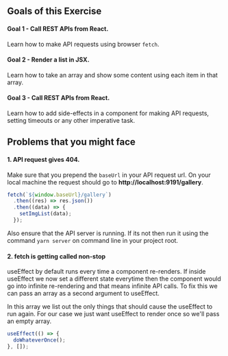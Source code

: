 ## Goals of this Exercise

#### Goal 1 - Call REST APIs from React.

Learn how to make API requests using browser `fetch`.

#### Goal 2 - Render a list in JSX.

Learn how to take an array and show some content using each item in that array.

#### Goal 3 - Call REST APIs from React.

Learn how to add side-effects in a component for making API requests, setting timeouts or any other imperative task.

## Problems that you might face

#### 1. API request gives 404.

Make sure that you prepend the `baseUrl` in your API request url. On your local machine the request should go to **http://localhost:9191/gallery**.

```js
fetch(`${window.baseUrl}/gallery`)
  .then((res) => res.json())
  .then((data) => {
    setImgList(data);
  });
```

Also ensure that the API server is running. If its not then run it using the command `yarn server` on command line in your project root.

#### 2. fetch is getting called non-stop

useEffect by default runs every time a component re-renders. If inside useEffect we now set a different state everytime then the component would go into infinite re-rendering and that means infinite API calls. To fix this we can pass an array as a second argument to useEffect.

In this array we list out the only things that should cause the useEffect to run again. For our case we just want useEffect to render once so we'll pass an empty array.

```js
useEffect(() => {
  doWhateverOnce();
}, []);
```
